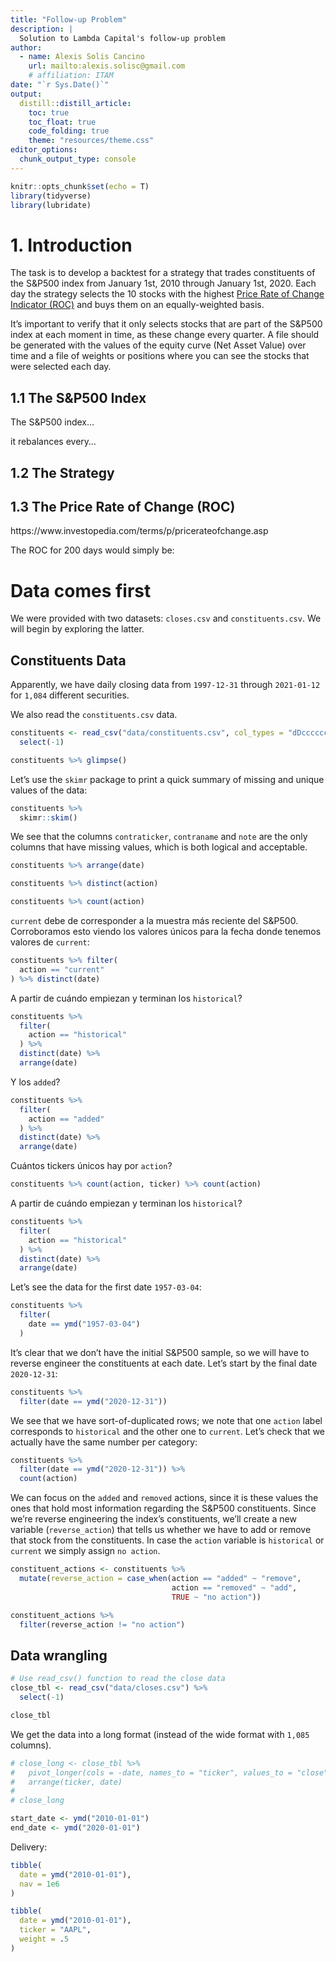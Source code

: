 ```yaml
---
title: "Follow-up Problem"
description: |
  Solution to Lambda Capital's follow-up problem
author:
  - name: Alexis Solis Cancino
    url: mailto:alexis.solisc@gmail.com
    # affiliation: ITAM
date: "`r Sys.Date()`"
output: 
  distill::distill_article:
    toc: true
    toc_float: true
    code_folding: true
    theme: "resources/theme.css"
editor_options: 
  chunk_output_type: console
---
```



```r
knitr::opts_chunk$set(echo = T)
library(tidyverse)
library(lubridate)
```

# 1. Introduction

The task is to develop a backtest for a strategy that trades constituents of the S&P500 index from January 1st, 2010 through January 1st, 2020. Each day the strategy selects the 10 stocks with the highest [Price Rate of Change Indicator (ROC)](https://www.investopedia.com/terms/p/pricerateofchange.asp) and buys them on an equally-weighted basis.

It's important to verify that it only selects stocks that are part of the S&P500 index at each moment in time, as these change every quarter. A file should be generated with the values of the equity curve (Net Asset Value) over time and a file of weights or positions where you can see the stocks that were selected each day.


## 1.1 The S&P500 Index

The S&P500 index...

it rebalances every...

## 1.2 The Strategy


## 1.3 The Price Rate of Change (ROC)

https://www.investopedia.com/terms/p/pricerateofchange.asp

The ROC for 200 days would simply be:

\begin{equation}
\text{ROC}_{200d} = \left(\dfrac{P_t}{P_{t-200}}-1\right) \times 100
\end{equation}


# Data comes first

We were provided with two datasets: `closes.csv` and `constituents.csv`. We will begin by exploring the latter.

## Constituents Data

Apparently, we have daily closing data from `1997-12-31` through `2021-01-12` for `1,084` different securities.

We also read the `constituents.csv` data.

```r
constituents <- read_csv("data/constituents.csv", col_types = "dDcccccc") %>% 
  select(-1)

constituents %>% glimpse()
```


Let's use the `skimr` package to print a quick summary of missing and unique values of the data:

```r
constituents %>% 
  skimr::skim()
```

We see that the columns `contraticker`, `contraname` and `note` are the only columns that have missing values, which is both logical and acceptable.



```r
constituents %>% arrange(date)
```


```r
constituents %>% distinct(action)
```


```r
constituents %>% count(action)
```



`current` debe de corresponder a la muestra más reciente del S&P500. Corroboramos esto viendo los valores únicos para la fecha donde tenemos valores de `current`:

```r
constituents %>% filter(
  action == "current"
) %>% distinct(date)
```


A partir de cuándo empiezan y terminan los `historical`?

```r
constituents %>% 
  filter(
    action == "historical"
  ) %>%
  distinct(date) %>% 
  arrange(date)
```

Y los `added`?

```r
constituents %>% 
  filter(
    action == "added"
  ) %>%
  distinct(date) %>% 
  arrange(date)
```








Cuántos tickers únicos hay por `action`?

```r
constituents %>% count(action, ticker) %>% count(action)
```


A partir de cuándo empiezan y terminan los `historical`?

```r
constituents %>% 
  filter(
    action == "historical"
  ) %>%
  distinct(date) %>% 
  arrange(date)
```









Let's see the data for the first date `1957-03-04`:

```r
constituents %>% 
  filter(
    date == ymd("1957-03-04")
  )
```

It's clear that we don't have the initial S&P500 sample, so we will have to reverse engineer the constituents at each date. Let's start by the final date `2020-12-31`:

```r
constituents %>% 
  filter(date == ymd("2020-12-31"))
```


We see that we have sort-of-duplicated rows; we note that one `action` label corresponds to `historical` and the other one to `current`. Let's check that we actually have the same number per category:

```r
constituents %>% 
  filter(date == ymd("2020-12-31")) %>% 
  count(action)
```


We can focus on the `added` and `removed` actions, since it is these values the ones that hold most information regarding the S&P500 constituents. Since we're reverse engineering the index's constituents, we'll create a new variable (`reverse_action`) that tells us whether we have to add or remove that stock from the constituents. In case the `action` variable is `historical` or `current` we simply assign `no action`.

```r
constituent_actions <- constituents %>% 
  mutate(reverse_action = case_when(action == "added" ~ "remove",
                                    action == "removed" ~ "add",
                                    TRUE ~ "no action"))
```


```r
constituent_actions %>% 
  filter(reverse_action != "no action")
```

















## Data wrangling


```r
# Use read_csv() function to read the close data
close_tbl <- read_csv("data/closes.csv") %>% 
  select(-1)

close_tbl
```

We get the data into a long format (instead of the wide format with `1,085` columns).

```r
# close_long <- close_tbl %>% 
#   pivot_longer(cols = -date, names_to = "ticker", values_to = "close") %>% 
#   arrange(ticker, date)
# 
# close_long
```



```r
start_date <- ymd("2010-01-01")
end_date <- ymd("2020-01-01")
```



Delivery:

```r
tibble(
  date = ymd("2010-01-01"),
  nav = 1e6
)
```

```r
tibble(
  date = ymd("2010-01-01"),
  ticker = "AAPL",
  weight = .5
)
```

